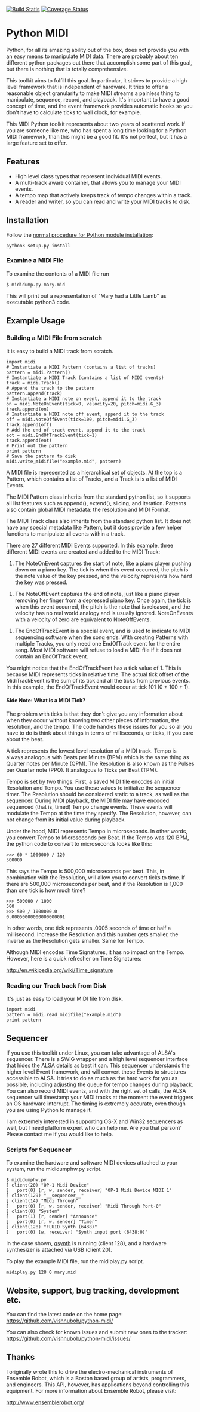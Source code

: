 <a href="https://travis-ci.org/vishnubob/python-midi"><img src="https://travis-ci.org/vishnubob/python-midi.svg?branch=master" alt='Build Statis' /></a>
<a href='https://coveralls.io/github/vishnubob/python-midi?branch=master'><img src='https://coveralls.io/repos/vishnubob/python-midi/badge.svg?branch=master&service=github' alt='Coverage Status' /></a>

=Python MIDI=

Python, for all its amazing ability out of the box, does not provide you with
an easy means to manipulate MIDI data.  There are probably about ten different
python packages out there that accomplish some part of this goal, but there is
nothing that is totally comprehensive.

This toolkit aims to fulfill this goal.  In particular, it strives to provide a
high level framework that is independent of hardware.  It tries to offer a
reasonable object granularity to make MIDI streams a painless thing to
manipulate, sequence, record, and playback.  It's important to have a good
concept of time, and the event framework provides automatic hooks so you don't
have to calculate ticks to wall clock, for example. 

This MIDI Python toolkit represents about two years of scattered work.  If you
are someone like me, who has spent a long time looking for a Python MIDI
framework, than this might be a good fit.  It's not perfect, but it has a large
feature set to offer.

==Features==

* High level class types that represent individual MIDI events.
* A multi-track aware container, that allows you to manage your MIDI events.
* A tempo map that actively keeps track of tempo changes within a track.
* A reader and writer, so you can read and write your MIDI tracks to disk.

==Installation==

Follow the [http://docs.python.org/2/install/index.html normal procedure for Python module installation]:

<pre>
python3 setup.py install
</pre>

===Examine a MIDI File===

To examine the contents of a MIDI file run

<pre>
$ mididump.py mary.mid
</pre>

This will print out a representation of "Mary had a Little Lamb" as executable python3 code.

==Example Usage==

===Building a MIDI File from scratch===

It is easy to build a MIDI track from scratch.

<pre>
import midi
# Instantiate a MIDI Pattern (contains a list of tracks)
pattern = midi.Pattern()
# Instantiate a MIDI Track (contains a list of MIDI events)
track = midi.Track()
# Append the track to the pattern
pattern.append(track)
# Instantiate a MIDI note on event, append it to the track
on = midi.NoteOnEvent(tick=0, velocity=20, pitch=midi.G_3)
track.append(on)
# Instantiate a MIDI note off event, append it to the track
off = midi.NoteOffEvent(tick=100, pitch=midi.G_3)
track.append(off)
# Add the end of track event, append it to the track
eot = midi.EndOfTrackEvent(tick=1)
track.append(eot)
# Print out the pattern
print pattern
# Save the pattern to disk
midi.write_midifile("example.mid", pattern)
</pre>

A MIDI file is represented as a hierarchical set of objects.  At the top is a
Pattern, which contains a list of Tracks, and a Track is is a list of MIDI
Events.  

The MIDI Pattern class inherits from the standard python list, so it supports
all list features such as append(), extend(), slicing, and iteration.  Patterns
also contain global MIDI metadata: the resolution and MIDI Format.

The MIDI Track class also inherits from the standard python list.  It does not
have any special metadata like Pattern, but it does provide a few helper
functions to manipulate all events within a track.

There are 27 different MIDI Events supported.  In this example, three different
MIDI events are created and added to the MIDI Track:  

# The NoteOnEvent captures the start of note, like a piano player pushing down on a piano key.  The tick is when this event occurred, the pitch is the note value of the key pressed, and the velocity represents how hard the key was pressed.

# The NoteOffEvent captures the end of note, just like a piano player removing her finger from a depressed piano key.  Once again, the tick is when this event occurred, the pitch is the note that is released, and the velocity has no real world analogy and is usually ignored.  NoteOnEvents with a velocity of zero are equivalent to NoteOffEvents.

# The EndOfTrackEvent is a special event, and is used to indicate to MIDI sequencing software when the song ends.  With creating Patterns with multiple Tracks, you only need one EndOfTrack event for the entire song.  Most MIDI software will refuse to load a MIDI file if it does not contain an EndOfTrack event.

You might notice that the EndOfTrackEvent has a tick value of 1.  This is
because MIDI represents ticks in relative time.  The actual tick offset of the
MidiTrackEvent is the sum of its tick and all the ticks from previous events.
In this example, the EndOfTrackEvent would occur at tick 101 (0 + 100 + 1).

====Side Note: What is a MIDI Tick?====

The problem with ticks is that they don't give you any information about when
they occur without knowing two other pieces of information, the resolution, and
the tempo.  The code handles these issues for you so all you have to do is
think about things in terms of milliseconds, or ticks, if you care about the beat.  

A tick represents the lowest level resolution of a MIDI track.  Tempo is always
analogous with Beats per Minute (BPM) which is the same thing as Quarter notes
per Minute (QPM).  The Resolution is also known as the Pulses per Quarter note
(PPQ).  It analogous to Ticks per Beat (TPM).

Tempo is set by two things.  First, a saved MIDI file encodes an initial
Resolution and Tempo.  You use these values to initialize the sequencer timer.
The Resolution should be considered static to a track, as well as the
sequencer.  During MIDI playback, the MIDI file may have encoded sequenced
(that is, timed) Tempo change events.  These events will modulate the Tempo at
the time they specify.  The Resolution, however, can not change from its
initial value during playback.

Under the hood, MIDI represents Tempo in microseconds.  In other words, you
convert Tempo to Microseconds per Beat.  If the Tempo was 120 BPM, the python
code to convert to microseconds looks like this:

<pre>
>>> 60 * 1000000 / 120
500000
</pre>

This says the Tempo is 500,000 microseconds per beat.  This, in combination
with the Resolution, will allow you to convert ticks to time.  If there are
500,000 microseconds per beat, and if the Resolution is 1,000 than one tick is
how much time?

<pre>
>>> 500000 / 1000
500
>>> 500 / 1000000.0
0.00050000000000000001
</pre>

In other words, one tick represents .0005 seconds of time or half a
millisecond.  Increase the Resolution and this number gets smaller, the inverse
as the Resolution gets smaller.  Same for Tempo.

Although MIDI encodes Time Signatures, it has no impact on the Tempo.  However,
here is a quick refresher on Time Signatures:

http://en.wikipedia.org/wiki/Time_signature

===Reading our Track back from Disk===

It's just as easy to load your MIDI file from disk.

<pre>
import midi
pattern = midi.read_midifile("example.mid")
print pattern
</pre>

==Sequencer==

If you use this toolkit under Linux, you can take advantage of ALSA's
sequencer.  There is a SWIG wrapper and a high level sequencer interface that
hides the ALSA details as best it can.  This sequencer understands the higher
level Event framework, and will convert these Events to structures accessible
to ALSA.  It tries to do as much as the hard work for you as possible, including
adjusting the queue for tempo changes during playback.  You can also record
MIDI events, and with the right set of calls, the ALSA sequencer will timestamp
your MIDI tracks at the moment the event triggers an OS hardware interrupt.
The timing is extremely accurate, even though you are using Python to manage
it.

I am extremely interested in supporting OS-X and Win32 sequencers as well, but
I need platform expert who can help me.  Are you that person?  Please contact
me if you would like to help.

===Scripts for Sequencer===

To examine the hardware and software MIDI devices attached to your
system, run the mididumphw.py script.

<pre>
$ mididumphw.py
] client(20) "OP-1 Midi Device"
]   port(0) [r, w, sender, receiver] "OP-1 Midi Device MIDI 1"
] client(129) "__sequencer__"
] client(14) "Midi Through"
]   port(0) [r, w, sender, receiver] "Midi Through Port-0"
] client(0) "System"
]   port(1) [r, sender] "Announce"
]   port(0) [r, w, sender] "Timer"
] client(128) "FLUID Synth (6438)"
]   port(0) [w, receiver] "Synth input port (6438:0)"
</pre>

In the case shown, [http://qsynth.sourceforge.net/qsynth-index.html qsynth]
is running (client 128), and a hardware synthesizer is attached via
USB (client 20).

To play the example MIDI file, run the midiplay.py script.

<pre>
midiplay.py 128 0 mary.mid
</pre>

==Website, support, bug tracking, development etc.==

You can find the latest code on the home page:
https://github.com/vishnubob/python-midi/

You can also check for known issues and submit new ones to the
tracker: https://github.com/vishnubob/python-midi/issues/

==Thanks==

I originally wrote this to drive the electro-mechanical instruments of Ensemble
Robot, which is a Boston based group of artists, programmers, and engineers.
This API, however, has applications beyond controlling this equipment.  For
more information about Ensemble Robot, please visit:

http://www.ensemblerobot.org/
